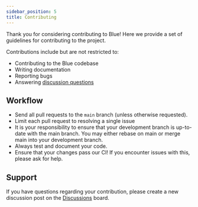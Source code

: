```yaml
---
sidebar_position: 5
title: Contributing
---
```


Thank you for considering contributing to Blue! Here we provide a set of
guidelines for contributing to the project.

Contributions include but are not restricted to:

* Contributing to the Blue codebase
* Writing documentation
* Reporting bugs
* Answering [discussion questions](https://github.com/Robotic-Decision-Making-Lab/blue/discussions)

## Workflow

* Send all pull requests to the `main` branch (unless otherwise requested).
* Limit each pull request to resolving a single issue
* It is your responsibility to ensure that your development branch is
  up-to-date with the main branch. You may either rebase on main or merge main
  into your development branch.
* Always test and document your code.
* Ensure that your changes pass our CI! If you encounter issues with this,
  please ask for help.

## Support

If you have questions regarding your contribution, please create a new
discussion post on the [Discussions](https://github.com/Robotic-Decision-Making-Lab/blue/discussions)
board.
